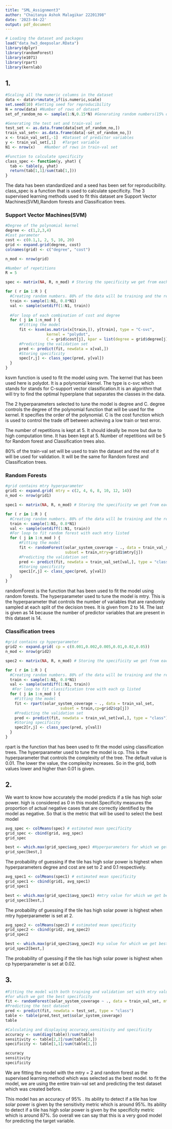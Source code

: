 ---
title: "SML_Assignment3"
author: "Chaitanya Ashok Malagikar 22201398"
date: '2023-04-22'
output: pdf_document
---

```{r,warning=FALSE,message=FALSE}
# Loading the dataset and packages
load("data_hw3_deepsolar.RData")
library(dplyr)
library(randomForest)
library(e1071)
library(rpart)
library(kernlab)
```

## 1.

```{r}
#Scaling all the numeric columns in the dataset
data <- data%>%mutate_if(is.numeric,scale)
set.seed(10) #Setting seed for reproducibility
N = nrow(data) #Number of rows of dataset
set_of_random_no <- sample(1:N,0.15*N) #Generating random numbers(15% of dataset)

#Generating the test set and train-val set
test_set <- as.data.frame(data[set_of_random_no,])
train_val_set<- as.data.frame(data[-set_of_random_no,])
x <- train_val_set[,-1]  #Dataset of predictor variables
y <- train_val_set[,1]   #Target variable
N1 <- nrow(x)    #Number of rows in train-val set

#Function to calculate specificity
class_spec <- function(y, yhat) {
  tab <- table(y, yhat)
  return(tab[1,1]/sum(tab[1,]))
}
```

The data has been standardized and a seed has been set for reproducibility. class_spec is a function that is used to calculate specificity. The 3 supervised learning methods used to fit this dataset are Support Vector Machines(SVM),Random forests and Classification trees.

### Support Vector Machines(SVM)

```{r}
#Degree of the polynomial kernel
degree <- c(1,2,3,4)
#Cost parameter
cost <- c(0.1,1, 2, 5, 10, 20)
grid <- expand.grid(degree, cost)
colnames(grid) <- c("degree", "cost")

n_mod <- nrow(grid)

#Number of repetitions
R = 5

spec <- matrix(NA, R, n_mod) # Storing the specificity we get from each iteration

for ( r in 1:R ) {
  #Creating random numbers. 80% of the data will be training and the rest will be validation
  train <- sample(1:N1, 0.8*N1)
  val <- sample(setdiff(1:N1, train))
  
  #For loop of each combination of cost and degree
  for ( j in 1:n_mod ) {
      #Fitting the model
      fit <- ksvm(as.matrix(x[train,]), y[train], type = "C-svc",
                  kernel = "polydot",
                  C = grid$cost[j], kpar = list(degree = grid$degree[j]))
      #Predicting the validation set
      pred <- predict(fit, newdata = x[val,])
      #Storing specificity
      spec[r,j] <- class_spec(pred, y[val])
  }
}
```

ksvm function is used to fit the model using svm. The kernel that has been used here is polydot. It is a polynomial kernel. The type is c-svc which stands for stands for C-support vector classification.It is an algorithm that will try to find the optimal hyperplane that separates the classes in the data. 

The 2 hyperparameters selected to tune the model is degree and C. degree controls the degree of the polynomial function that will be used for the kernel. It specifies the order of the polynomial. C is the cost function which is used to control the trade off between achieving a low train or test error.  

The number of repetitions is kept at 5. It should ideally be more but due to high computation time. It has been kept at 5. Number of repetitions will be 5 for Random forest and Classification trees also.  

80% of the train-val set will be used to train the dataset and the rest of it will be used for validation. It will be the same for Random forest and Classification trees.

### Random Forests

```{r}
#grid contains mtry hyperparameter
grid1 <- expand.grid( mtry = c(2, 4, 6, 8, 10, 12, 14))
n_mod <- nrow(grid1)

spec1 <- matrix(NA, R, n_mod) # Storing the specificity we get from each iteration

for ( r in 1:R ) {
  #Creating random numbers. 80% of the data will be training and the rest will be validation
  train <- sample(1:N1, 0.8*N1)
  val <- sample(setdiff(1:N1, train))
  #For loop to fit random forest with each mtry listed
  for ( j in 1:n_mod ) {
      #Fitting the model
      fit <- randomForest(solar_system_coverage ~ ., data = train_val_set, 
                          subset = train,mtry=grid1$mtry[j])
      #Predicting the validation set
      pred <- predict(fit, newdata = train_val_set[val,], type = "class")
      #Storing specificity
      spec1[r,j] <- class_spec(pred, y[val])
  }
}

```

randomForest is the function that has been used to fit the model using random forests. The hyperparameter used to tune the model is mtry. This is the hyperparameter that controls the number of variables that are randomly sampled at each split of the decision trees. It is given from 2 to 14. The last is given as 14 because the number of predictor variables that are present in this dataset is 14.

### Classification trees

```{r}
#grid contains cp hyperparameter
grid2 <- expand.grid( cp = c(0.001,0.002,0.005,0.01,0.02,0.05))
n_mod <- nrow(grid2)

spec2 <- matrix(NA, R, n_mod) # Storing the specificity we get from each iteration

for ( r in 1:R ) {
  #Creating random numbers. 80% of the data will be training and the rest will be validation
  train <- sample(1:N1, 0.8*N1)
  val <- sample(setdiff(1:N1, train))
   #For loop to fit classification tree with each cp listed
  for ( j in 1:n_mod ) {
    #Fitting the model
    fit <- rpart(solar_system_coverage ~ ., data = train_val_set, 
                        subset = train,cp=grid2$cp[j])
    #Predicting the validation set
    pred <- predict(fit, newdata = train_val_set[val,], type = "class")
    #Storing specificity
    spec2[r,j] <- class_spec(pred, y[val])
  }
}
```

rpart is the function that has been used to fit the model using classification trees. The hyperparameter used to tune the model is cp. This is the hyperparameter that controls the complexity of the tree. The default value is 0.01. The lower the value, the complexity increases. So in the grid, both values lower and higher than 0.01 is given.

## 2.

We want to know how accurately the model predicts if a tile has high solar power. high is considered as 0 in this model.Specificity measures the proportion of actual negative cases that are correctly identified by the model as negative. So that is the metric that will be used to select the best model

```{r}
avg_spec <- colMeans(spec) # estimated mean specificity
grid_spec <- cbind(grid, avg_spec) 
grid_spec

best <- which.max(grid_spec$avg_spec) #Hyperparameters for which we get best specificity
grid_spec[best,]
```

The probability of guessing if the tile has high solar power is highest when hyperparameters degree and cost are set to 2 and 0.1 respectively.

```{r}
avg_spec1 <- colMeans(spec1) # estimated mean specificity
grid_spec1 <- cbind(grid1, avg_spec1)
grid_spec1

best <- which.max(grid_spec1$avg_spec1) #mtry value for which we get best specificity
grid_spec1[best,]
```

The probability of guessing if the tile has high solar power is highest when mtry hyperparameter is set at 2.

```{r}
avg_spec2 <- colMeans(spec2) # estimated mean specificity
grid_spec2 <- cbind(grid2, avg_spec2)
grid_spec2

best <- which.max(grid_spec2$avg_spec2) #cp value for which we get best specificity
grid_spec2[best,]
```

The probability of guessing if the tile has high solar power is highest when cp hyperparameter is set at 0.02.

## 3.

```{r}
#Fitting the model with both training and validation set with mtry value = 2 
#for which we got the best specificity
fit <- randomForest(solar_system_coverage ~ ., data = train_val_set, mtry=2)
#Predicting the test dataset
pred <- predict(fit, newdata = test_set, type = "class")
table <- table(pred,test_set$solar_system_coverage)
table

#Calculating and displaying accuracy,sensitivity and specificity
accuracy <- sum(diag(table))/sum(table)
sensitivity <- table[2,2]/sum(table[2,]) 
specificity <- table[1,1]/sum(table[1,]) 

accuracy
sensitivity
specificity
```

We are fitting the model with the mtry = 2 and random forest as the supervised learning method
which was selected as the best model. to fit the model, we are using the entire train-val set and predicting the test dataset which was created before.  

This model has an accuracy of 95% . Its ability to detect if a tile has low solar power is given by the sensitivity metric which is around 95%. Its ability to detect if a tile has high solar power is given by the specificity metric which is around 87%. So overall we can say that this is a very good model for predicting the target variable.
